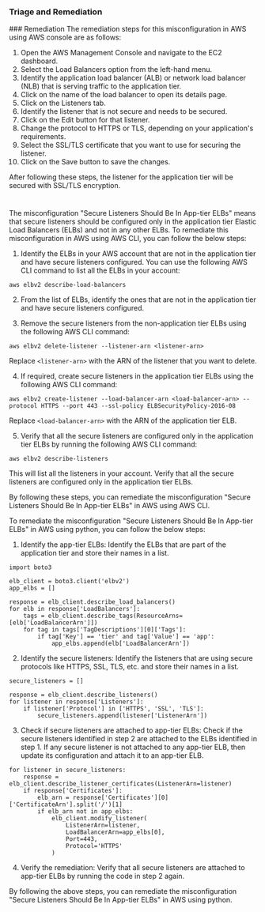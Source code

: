 
### Triage and Remediation
<Tabs>
<Tab title='Remediation'>
### Remediation

<AccordionGroup>
<Accordion title='Using Console' defaultOpen='true'>
The remediation steps for this misconfiguration in AWS using AWS console are as follows:

1. Open the AWS Management Console and navigate to the EC2 dashboard.
2. Select the Load Balancers option from the left-hand menu.
3. Identify the application load balancer (ALB) or network load balancer (NLB) that is serving traffic to the application tier.
4. Click on the name of the load balancer to open its details page.
5. Click on the Listeners tab.
6. Identify the listener that is not secure and needs to be secured.
7. Click on the Edit button for that listener.
8. Change the protocol to HTTPS or TLS, depending on your application's requirements.
9. Select the SSL/TLS certificate that you want to use for securing the listener.
10. Click on the Save button to save the changes.

After following these steps, the listener for the application tier will be secured with SSL/TLS encryption.

#
</Accordion>

<Accordion title='Using CLI'>
The misconfiguration "Secure Listeners Should Be In App-tier ELBs" means that secure listeners should be configured only in the application tier Elastic Load Balancers (ELBs) and not in any other ELBs. To remediate this misconfiguration in AWS using AWS CLI, you can follow the below steps:

1. Identify the ELBs in your AWS account that are not in the application tier and have secure listeners configured. You can use the following AWS CLI command to list all the ELBs in your account:

```
aws elbv2 describe-load-balancers
```

2. From the list of ELBs, identify the ones that are not in the application tier and have secure listeners configured. 

3. Remove the secure listeners from the non-application tier ELBs using the following AWS CLI command:

```
aws elbv2 delete-listener --listener-arn <listener-arn>
```

Replace `<listener-arn>` with the ARN of the listener that you want to delete.

4. If required, create secure listeners in the application tier ELBs using the following AWS CLI command:

```
aws elbv2 create-listener --load-balancer-arn <load-balancer-arn> --protocol HTTPS --port 443 --ssl-policy ELBSecurityPolicy-2016-08
```

Replace `<load-balancer-arn>` with the ARN of the application tier ELB.

5. Verify that all the secure listeners are configured only in the application tier ELBs by running the following AWS CLI command:

```
aws elbv2 describe-listeners
```

This will list all the listeners in your account. Verify that all the secure listeners are configured only in the application tier ELBs.

By following these steps, you can remediate the misconfiguration "Secure Listeners Should Be In App-tier ELBs" in AWS using AWS CLI.
</Accordion>

<Accordion title='Using Python'>
To remediate the misconfiguration "Secure Listeners Should Be In App-tier ELBs" in AWS using python, you can follow the below steps:

1. Identify the app-tier ELBs: Identify the ELBs that are part of the application tier and store their names in a list.

```
import boto3

elb_client = boto3.client('elbv2')
app_elbs = []

response = elb_client.describe_load_balancers()
for elb in response['LoadBalancers']:
    tags = elb_client.describe_tags(ResourceArns=[elb['LoadBalancerArn']])
    for tag in tags['TagDescriptions'][0]['Tags']:
        if tag['Key'] == 'tier' and tag['Value'] == 'app':
            app_elbs.append(elb['LoadBalancerArn'])
```

2. Identify the secure listeners: Identify the listeners that are using secure protocols like HTTPS, SSL, TLS, etc. and store their names in a list.

```
secure_listeners = []

response = elb_client.describe_listeners()
for listener in response['Listeners']:
    if listener['Protocol'] in ['HTTPS', 'SSL', 'TLS']:
        secure_listeners.append(listener['ListenerArn'])
```

3. Check if secure listeners are attached to app-tier ELBs: Check if the secure listeners identified in step 2 are attached to the ELBs identified in step 1. If any secure listener is not attached to any app-tier ELB, then update its configuration and attach it to an app-tier ELB.

```
for listener in secure_listeners:
    response = elb_client.describe_listener_certificates(ListenerArn=listener)
    if response['Certificates']:
        elb_arn = response['Certificates'][0]['CertificateArn'].split('/')[1]
        if elb_arn not in app_elbs:
            elb_client.modify_listener(
                ListenerArn=listener,
                LoadBalancerArn=app_elbs[0],
                Port=443,
                Protocol='HTTPS'
            )
```

4. Verify the remediation: Verify that all secure listeners are attached to app-tier ELBs by running the code in step 2 again.

By following the above steps, you can remediate the misconfiguration "Secure Listeners Should Be In App-tier ELBs" in AWS using python.
</Accordion>

</AccordionGroup>
</Tab>
</Tabs>

